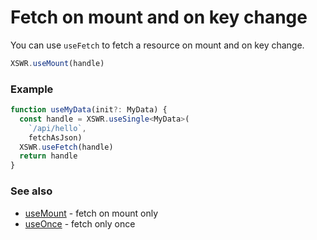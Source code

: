 # Fetch on mount and on key change

You can use `useFetch` to fetch a resource on mount and on key change.

```typescript
XSWR.useMount(handle) 
```

### Example

```typescript
function useMyData(init?: MyData) {
  const handle = XSWR.useSingle<MyData>(
    `/api/hello`, 
    fetchAsJson)
  XSWR.useFetch(handle)
  return handle
}
```

### See also

- [useMount](/features/use-mount) - fetch on mount only
- [useOnce](/features/use-once) - fetch only once